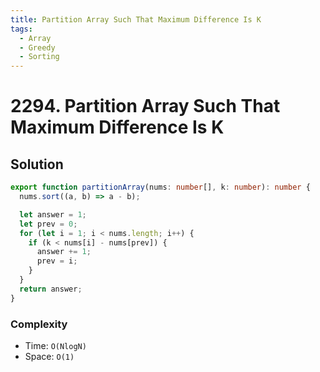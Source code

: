 ```yaml
---
title: Partition Array Such That Maximum Difference Is K
tags:
  - Array
  - Greedy
  - Sorting
---
```


# 2294. Partition Array Such That Maximum Difference Is K

<Badges>
  <LevelBadge level="medium" />
  <TopicBadge name="Array" slug="array" />
  <TopicBadge name="Greedy" slug="greedy" />
  <TopicBadge name="Sorting" slug="sorting" />
</Badges>

## Solution

```typescript filename="solution.ts" copy
export function partitionArray(nums: number[], k: number): number {
  nums.sort((a, b) => a - b);

  let answer = 1;
  let prev = 0;
  for (let i = 1; i < nums.length; i++) {
    if (k < nums[i] - nums[prev]) {
      answer += 1;
      prev = i;
    }
  }
  return answer;
}
```

### Complexity

- Time: `O(NlogN)`
- Space: `O(1)`

<ProblemLink
  codingSite="leetcode"
  href="https://leetcode.com/problems/partition-array-such-that-maximum-difference-is-k"
  title="Partition Array Such That Maximum Difference Is K"
/>
